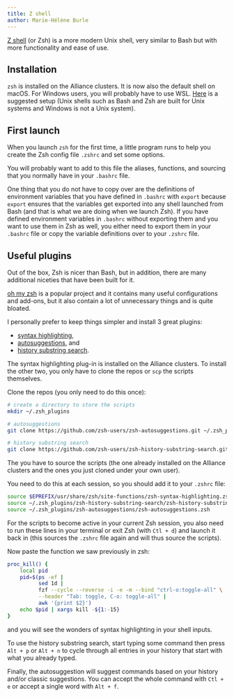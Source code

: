 ```yaml
---
title: Z shell
author: Marie-Hélène Burle
---
```


:::{.def}

[Z shell](https://en.wikipedia.org/wiki/Z_shell) (or Zsh) is a more modern Unix shell, very similar to Bash but with more functionality and ease of use.

:::

## Installation

`zsh` is installed on the Alliance clusters. It is now also the default shell on macOS. For Windows users, you will probably have to use WSL. [Here](https://walterteng.com/using-zsh-on-windows) is a suggested setup (Unix shells such as Bash and Zsh are built for Unix systems and Windows is not a Unix system).

## First launch

When you launch `zsh` for the first time, a little program runs to help you create the Zsh config file `.zshrc` and set some options.

You will probably want to add to this file the aliases, functions, and sourcing that you normally have in your `.bashrc` file.

One thing that you do not have to copy over are the definitions of environment variables that you have defined in `.bashrc` with `export` because `export` ensures that the variables get exported into any shell launched from Bash (and that is what we are doing when we launch Zsh). If you have defined environment variables in `.bashrc` without exporting them and you want to use them in Zsh as well, you either need to export them in your `.bashrc` file or copy the variable definitions over to your `.zshrc` file.

## Useful plugins

Out of the box, Zsh is nicer than Bash, but in addition, there are many additional niceties that have been built for it.

[oh my zsh](https://github.com/ohmyzsh/ohmyzsh) is a popular project and it contains many useful configurations and add-ons, but it also contain a lot of unnecessary things and is quite bloated.

I personally prefer to keep things simpler and install 3 great plugins:

- [syntax highlighting](https://github.com/zsh-users/zsh-syntax-highlighting),
- [autosuggestions](https://github.com/zsh-users/zsh-autosuggestions), and
- [history substring search](https://github.com/zsh-users/zsh-history-substring-search).

The syntax highlighting plug-in is installed on the Alliance clusters. To install the other two, you only have to clone the repos or `scp` the scripts themselves.

Clone the repos (you only need to do this once):

```.bash
# create a directory to store the scripts
mkdir ~/.zsh_plugins

# autosuggestions
git clone https://github.com/zsh-users/zsh-autosuggestions.git ~/.zsh_plugins/zsh-autosuggestions

# history substring search
git clone https://github.com/zsh-users/zsh-history-substring-search.git ~/.zsh_plugins/zsh-history-substring-search
```

The you have to source the scripts (the one already installed on the Alliance clusters and the ones you just cloned under your own user).

You need to do this at each session, so you should add it to your `.zshrc` file:

```.bash
source $EPREFIX/usr/share/zsh/site-functions/zsh-syntax-highlighting.zsh
source ~/.zsh_plugins/zsh-history-substring-search/zsh-history-substring-search.zsh
source ~/.zsh_plugins/zsh-autosuggestions/zsh-autosuggestions.zsh
```

For the scripts to become active in your current Zsh session, you also need to run these lines in your terminal or exit Zsh (with `Ctl + d`) and launch it back in (this sources the `.zshrc` file again and will thus source the scripts).

Now paste the function we saw previously in zsh:

```.bash
proc_kill() {
    local pid
    pid=$(ps -ef |
	      sed 1d |
	      fzf --cycle --reverse -i -e -m --bind "ctrl-o:toggle-all" \
		  --header "Tab: toggle, C-o: toggle-all" |
	      awk '{print $2}')
    echo $pid | xargs kill -${1:-15}
}
```

and you will see the wonders of syntax highlighting in your shell inputs.

To use the history substring search, start typing some command then press `Alt + p` or `Alt + n` to cycle through all entries in your history that start with what you already typed.

Finally, the autosuggestion will suggest commands based on your history and/or classic suggestions. You can accept the whole command with `Ctl + e` or accept a single word with `Alt + f`.

